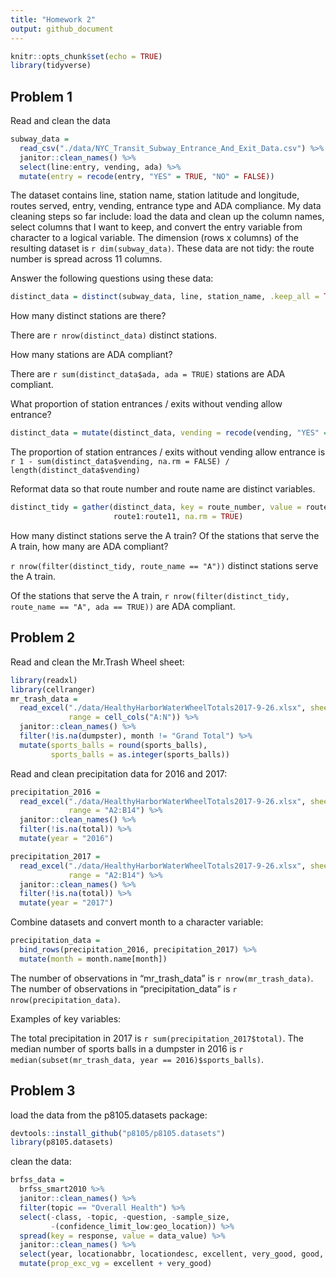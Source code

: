 ```yaml
---
title: "Homework 2"
output: github_document
---
```


```r
knitr::opts_chunk$set(echo = TRUE)
library(tidyverse)
```

## Problem 1
Read and clean the data
```r
subway_data = 
  read_csv("./data/NYC_Transit_Subway_Entrance_And_Exit_Data.csv") %>% 
  janitor::clean_names() %>%
  select(line:entry, vending, ada) %>% 
  mutate(entry = recode(entry, "YES" = TRUE, "NO" = FALSE))
```
The dataset contains line, station name, station latitude and longitude, routes served, entry, vending, entrance type and ADA compliance. My data cleaning steps so far include: load the data and clean up the column names, select columns that I want to keep, and convert the entry variable from character to a logical variable.
The dimension (rows x columns) of the resulting dataset is `r dim(subway_data)`.
These data are not tidy: the route number is spread across 11 columns.

Answer the following questions using these data:

```r
distinct_data = distinct(subway_data, line, station_name, .keep_all = TRUE)
```
How many distinct stations are there?

There are `r nrow(distinct_data)` distinct stations.

How many stations are ADA compliant?

There are `r sum(distinct_data$ada, ada = TRUE)` stations are ADA compliant.

What proportion of station entrances / exits without vending allow entrance?
```r
distinct_data = mutate(distinct_data, vending = recode(vending, "YES" = TRUE, "NO" = FALSE))
```
The proportion of station entrances / exits without vending allow entrance is 
`r 1 - sum(distinct_data$vending, na.rm = FALSE) / length(distinct_data$vending)`

Reformat data so that route number and route name are distinct variables. 
```r
distinct_tidy = gather(distinct_data, key = route_number, value = route_name, 
                       route1:route11, na.rm = TRUE)
```
How many distinct stations serve the A train? Of the stations that serve the A train, how many are ADA compliant?

`r nrow(filter(distinct_tidy, route_name == "A"))` distinct stations serve the A train.

Of the stations that serve the A train, `r nrow(filter(distinct_tidy, route_name == "A", ada == TRUE))` are ADA compliant.

## Problem 2
Read and clean the Mr.Trash Wheel sheet:
```r
library(readxl)
library(cellranger)
mr_trash_data = 
  read_excel("./data/HealthyHarborWaterWheelTotals2017-9-26.xlsx", sheet = 1,
             range = cell_cols("A:N")) %>% 
  janitor::clean_names() %>% 
  filter(!is.na(dumpster), month != "Grand Total") %>% 
  mutate(sports_balls = round(sports_balls), 
         sports_balls = as.integer(sports_balls))
```

Read and clean precipitation data for 2016 and 2017:
```r
precipitation_2016 =
  read_excel("./data/HealthyHarborWaterWheelTotals2017-9-26.xlsx", sheet = 4,
             range = "A2:B14") %>% 
  janitor::clean_names() %>% 
  filter(!is.na(total)) %>% 
  mutate(year = "2016")

precipitation_2017 =
  read_excel("./data/HealthyHarborWaterWheelTotals2017-9-26.xlsx", sheet = 3,
             range = "A2:B14") %>% 
  janitor::clean_names() %>% 
  filter(!is.na(total)) %>% 
  mutate(year = "2017")
```

Combine datasets and convert month to a character variable:
```r
precipitation_data = 
  bind_rows(precipitation_2016, precipitation_2017) %>% 
  mutate(month = month.name[month])
```
The number of observations in "mr_trash_data" is `r nrow(mr_trash_data)`.
The number of observations in "precipitation_data" is `r nrow(precipitation_data)`.

Examples of key variables:

The total precipitation in 2017 is `r sum(precipitation_2017$total)`.
The median number of sports balls in a dumpster in 2016 is 
`r median(subset(mr_trash_data, year == 2016)$sports_balls)`.

## Problem 3
load the data from the  p8105.datasets package: 
```r
devtools::install_github("p8105/p8105.datasets")
library(p8105.datasets)
```
clean the data:
```r
brfss_data = 
  brfss_smart2010 %>% 
  janitor::clean_names() %>% 
  filter(topic == "Overall Health") %>% 
  select(-class, -topic, -question, -sample_size, 
         -(confidence_limit_low:geo_location)) %>% 
  spread(key = response, value = data_value) %>% 
  janitor::clean_names() %>% 
  select(year, locationabbr, locationdesc, excellent, very_good, good, fair, poor) %>% 
  mutate(prop_exc_vg = excellent + very_good)
```


